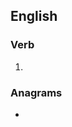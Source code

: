 ==English==

===Verb===
{{head|en|verb form}}

# {{en-third-person singular of|monetize}}

===Anagrams===
* {{anagrams|en|time zones|time-zones|timezones|zonetimes}}